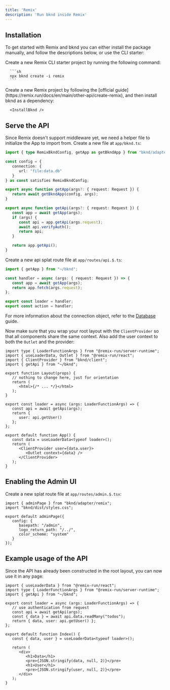 ```yaml
---
title: 'Remix'
description: 'Run bknd inside Remix'
---
```


## Installation
To get started with Remix and bknd you can either install the package manually, and follow the descriptions below, or use the CLI starter:

<Tabs>
   <Tab title="CLI Starter">
      Create a new Remix CLI starter project by running the following command:

      ```sh
      npx bknd create -i remix
      ```
   </Tab>
   <Tab title="Manual">
      Create a new Remix project by following the [official guide](https://remix.run/docs/en/main/other-api/create-remix), and then install bknd as a dependency:

      <InstallBknd />
   </Tab>
</Tabs>


## Serve the API
Since Remix doesn't support middleware yet, we need a helper file to initialize the App to import from. Create a new file at `app/bknd.ts`:
```ts app/bknd.ts
import { type RemixBkndConfig, getApp as getBkndApp } from "bknd/adapter/remix";

const config = {
   connection: {
      url: "file:data.db"
   }
} as const satisfies RemixBkndConfig;

export async function getApp(args?: { request: Request }) {
   return await getBkndApp(config, args);
}

export async function getApi(args?: { request: Request }) {
   const app = await getApp(args);
   if (args) {
      const api = app.getApi(args.request);
      await api.verifyAuth();
      return api;
   }

   return app.getApi();
}
```

Create a new api splat route file at `app/routes/api.$.ts`:
```ts app/routes/api.$.ts
import { getApp } from "~/bknd";

const handler = async (args: { request: Request }) => {
   const app = await getApp(args);
   return app.fetch(args.request);
};

export const loader = handler;
export const action = handler;
```
For more information about the connection object, refer to the [Database](/usage/database) guide.

Now make sure that you wrap your root layout with the `ClientProvider` so that all components share the same context. Also add the user context to both the `Outlet` and the provider:
```tsx app/root.tsx
import type { LoaderFunctionArgs } from "@remix-run/server-runtime";
import { useLoaderData, Outlet } from "@remix-run/react";
import { ClientProvider } from "bknd/client";
import { getApi } from "~/bknd";

export function Layout(props) {
   // nothing to change here, just for orientation
   return (
      <html>{/* ... */}</html>
   );
}

export const loader = async (args: LoaderFunctionArgs) => {
   const api = await getApi(args);
   return {
      user: api.getUser()
   };
};

export default function App() {
   const data = useLoaderData<typeof loader>();
   return (
      <ClientProvider user={data.user}>
         <Outlet context={data} />
      </ClientProvider>
   );
}
```

## Enabling the Admin UI
Create a new splat route file at `app/routes/admin.$.tsx`:
```tsx app/routes/admin.$.tsx
import { adminPage } from "bknd/adapter/remix";
import "bknd/dist/styles.css";

export default adminPage({
   config: {
      basepath: "/admin",
      logo_return_path: "/../",
      color_scheme: "system"
   }
});
```

## Example usage of the API
Since the API has already been constructed in the root layout, you can now use it in any page:
```tsx app/routes/_index.tsx
import { useLoaderData } from "@remix-run/react";
import type { LoaderFunctionArgs } from "@remix-run/server-runtime";
import { getApi } from "~/bknd";

export const loader = async (args: LoaderFunctionArgs) => {
   // use authentication from request
   const api = await getApi(args);
   const { data } = await api.data.readMany("todos");
   return { data, user: api.getUser() };
};

export default function Index() {
   const { data, user } = useLoaderData<typeof loader>();

   return (
      <div>
         <h1>Data</h1>
         <pre>{JSON.stringify(data, null, 2)}</pre>
         <h1>User</h1>
         <pre>{JSON.stringify(user, null, 2)}</pre>
      </div>
   );
}
```